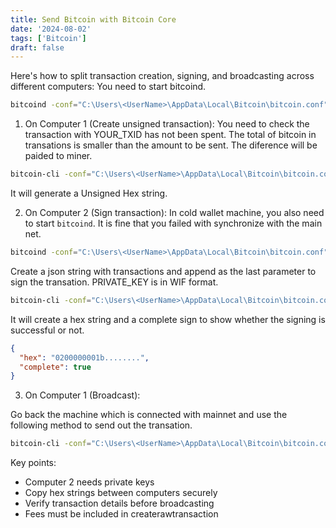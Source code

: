 ```yaml
---
title: Send Bitcoin with Bitcoin Core
date: '2024-08-02'
tags: ['Bitcoin']
draft: false
---
```


Here's how to split transaction creation, signing, and broadcasting across different computers:
You need to start bitcoind.

```bash
bitcoind -conf="C:\Users\<UserName>\AppData\Local\Bitcoin\bitcoin.conf" -datadir="D:\Bitcoin" -printtoconsole
```

1. On Computer 1 (Create unsigned transaction):
   You need to check the transaction with YOUR_TXID has not been spent. The total of bitcoin in transations is smaller than the amount to be sent. The diference will be paided to miner.

```bash
bitcoin-cli -conf="C:\Users\<UserName>\AppData\Local\Bitcoin\bitcoin.conf" createrawtransaction '[{"txid":"YOUR_TXID","vout":0}]' '{"RECIPIENT_ADDRESS":0.1}'
```

It will generate a Unsigned Hex string.

2. On Computer 2 (Sign transaction):
   In cold wallet machine, you also need to start `bitcoind`. It is fine that you failed with synchronize with the main net.

```bash
bitcoind -conf="C:\Users\<UserName>\AppData\Local\Bitcoin\bitcoin.conf" -datadir="D:\Bitcoin" -printtoconsole
```

Create a json string with transactions and append as the last parameter to sign the transation. PRIVATE_KEY is in WIF format.

```bash
bitcoin-cli -conf="C:\Users\<UserName>\AppData\Local\Bitcoin\bitcoin.conf" signrawtransactionwithkey "UNSIGNED_HEX" '["PRIVATE_KEY"]' '[{"txid":"YOUR_TXID","vout":0,"scriptPubKey":"76a9......","amount":0.1016}]'
```

It will create a hex string and a complete sign to show whether the signing is successful or not.

```json
{
  "hex": "0200000001b........",
  "complete": true
}
```

3. On Computer 1 (Broadcast):

Go back the machine which is connected with mainnet and use the following method to send out the transation.

```bash
bitcoin-cli -conf="C:\Users\<UserName>\AppData\Local\Bitcoin\bitcoin.conf" sendrawtransaction "SIGNED_HEX"
```

Key points:

- Computer 2 needs private keys
- Copy hex strings between computers securely
- Verify transaction details before broadcasting
- Fees must be included in createrawtransaction
